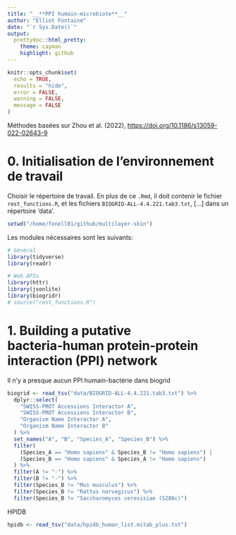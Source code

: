 ```yaml
---
title: "__**PPI humain-microbiote**__"
author: "Elliot Fontaine"
date: "`r Sys.Date()`"
output:
  prettydoc::html_pretty:
    theme: cayman
    highlight: github
---
```


```r
knitr::opts_chunk$set(
  echo = TRUE,
  results = "hide",
  error = FALSE,
  warning = FALSE,
  message = FALSE
)
```

Méthodes basées sur Zhou et al. (2022), <https://doi.org/10.1186/s13059-022-02643-9>

# **0. Initialisation de l'environnement de travail**

Choisir le répertoire de travail. En plus de ce `.Rmd`, il doit contenir le fichier `rest_functions.R`, et les fichiers `BIOGRID-ALL-4.4.221.tab3.txt`, [...] dans un répertoire 'data'.

```r
setwd("/home/fonell01/github/multilayer-skin")
```

Les modules nécessaires sont les suivants:

```r
# Général
library(tidyverse)
library(readr)

# Web APIs
library(httr)
library(jsonlite)
library(biogridr)
# source("rest_functions.R")
```

# **1. Building a putative bacteria‑human protein‑protein interaction (PPI) network**

Il n'y a presque aucun PPI humain-bactérie dans biogrid

```r
biogrid <- read_tsv("data/BIOGRID-ALL-4.4.221.tab3.txt") %>%
  dplyr::select(
    "SWISS-PROT Accessions Interactor A",
    "SWISS-PROT Accessions Interactor B",
    "Organism Name Interactor A",
    "Organism Name Interactor B"
  ) %>%
  set_names("A", "B", "Species_A", "Species_B") %>%
  filter(
    (Species_A == "Homo sapiens" & Species_B != "Homo sapiens") |
    (Species_B == "Homo sapiens" & Species_A != "Homo sapiens")
  ) %>%
  filter(A != "-") %>%
  filter(B != "-") %>%
  filter(Species_B != "Mus musculus") %>%
  filter(Species_B != "Rattus norvegicus") %>% 
  filter(Species_B != "Saccharomyces cerevisiae (S288c)")
```

HPIDB

```r
hpidb <- read_tsv("data/hpidb_human_list.mitab_plus.txt")
```
